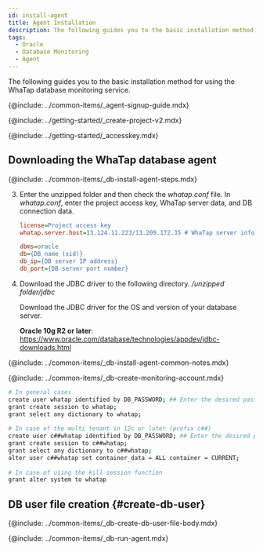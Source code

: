 ```yaml
---
id: install-agent
title: Agent Installation
description: The following guides you to the basic installation method for using the WhaTap database monitoring service.
tags:
  - Oracle
  - Database Monitoring
  - Agent
---
```



The following guides you to the basic installation method for using the WhaTap database monitoring service.

{@include: ../common-items/_agent-signup-guide.mdx}   

<Youtube ko='RhU3f3d7k1A' en='wQbXDKNdDfA' ja='wQbXDKNdDfA' />

{@include: ../getting-started/_create-project-v2.mdx}

{@include: ../getting-started/_accesskey.mdx} 

## Downloading the WhaTap database agent

{@include: ../common-items/_db-install-agent-steps.mdx} 

3. Enter the unzipped folder and then check the _whatap.conf_ file. In _whatap.conf_, enter the project access key, WhaTap server data, and DB connection data.

   ```ini title='whatap.conf'
   license=Project access key
   whatap.server.host=13.124.11.223/13.209.172.35 # WhaTap server info

   dbms=oracle
   db={DB name (sid)}
   db_ip={DB server IP address}
   db_port={DB server port number}
   ```

4. Download the JDBC driver to the following directory. _/unzipped folder/jdbc_

   Download the JDBC driver for the OS and version of your database server. 

   **Oracle 10g R2 or later**: https://www.oracle.com/database/technologies/appdev/jdbc-downloads.html

<!-- 공통 Notes -->

{@include: ../common-items/_db-install-agent-common-notes.mdx}

<!-- 모니터링용 계정 생성 -->

{@include: ../common-items/_db-create-monitoring-account.mdx} 

<!-- Oracle -->

```bash showLineNumbers
# In general cases
create user whatap identified by DB_PASSWORD; ## Enter the desired password.
grant create session to whatap;
grant select any dictionary to whatap;
 
# In case of the multi tenant in 12c or later (prefix c##)
create user c##whatap identified by DB_PASSWORD; ## Enter the desired password.
grant create session to c##whatap;
grant select any dictionary to c##whatap;
alter user c##whatap set container_data = ALL container = CURRENT;
 
# In case of using the kill session function
grant alter system to whatap
```

## DB user file creation {#create-db-user}

<DBuserDesc name='default'/>

{@include: ../common-items/_db-create-db-user-file-body.mdx}

<!--## 에이전트 실행-->

{@include: ../common-items/_db-run-agent.mdx} 

